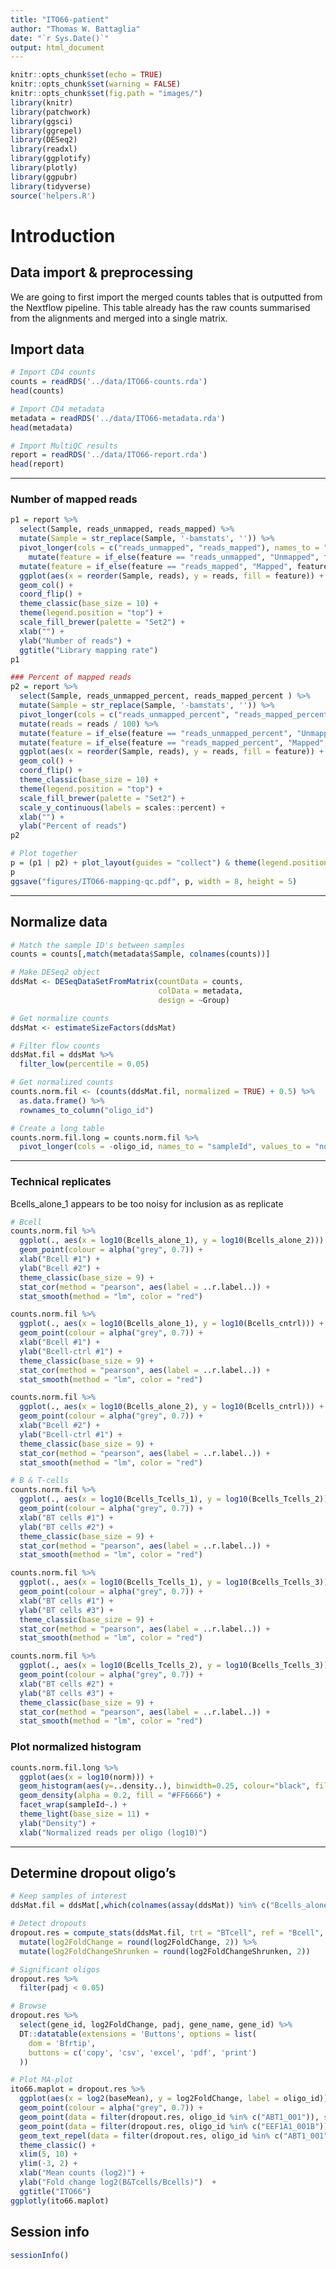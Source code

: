 ```yaml
---
title: "ITO66-patient"
author: "Thomas W. Battaglia"
date: "`r Sys.Date()`"
output: html_document
---
```


```r
knitr::opts_chunk$set(echo = TRUE)
knitr::opts_chunk$set(warning = FALSE)
knitr::opts_chunk$set(fig.path = "images/")
library(knitr)
library(patchwork)
library(ggsci)
library(ggrepel)
library(DESeq2)
library(readxl)
library(ggplotify)
library(plotly)
library(ggpubr)
library(tidyverse)
source('helpers.R')
```

# Introduction

## Data import & preprocessing
We are going to first import the merged counts tables that is outputted from the Nextflow pipeline. This table already has the raw counts summarised from the alignments and merged into a single matrix.

## Import data
```r
# Import CD4 counts
counts = readRDS('../data/ITO66-counts.rda')
head(counts)

# Import CD4 metadata
metadata = readRDS('../data/ITO66-metadata.rda')
head(metadata)

# Import MultiQC results
report = readRDS('../data/ITO66-report.rda')
head(report)
```


----

### Number of mapped reads

```r
p1 = report %>% 
  select(Sample, reads_unmapped, reads_mapped) %>% 
  mutate(Sample = str_replace(Sample, '-bamstats', '')) %>% 
  pivot_longer(cols = c("reads_unmapped", "reads_mapped"), names_to = "feature", values_to = "reads") %>% 
    mutate(feature = if_else(feature == "reads_unmapped", "Unmapped", feature)) %>% 
  mutate(feature = if_else(feature == "reads_mapped", "Mapped", feature)) %>% 
  ggplot(aes(x = reorder(Sample, reads), y = reads, fill = feature)) +
  geom_col() +
  coord_flip() +
  theme_classic(base_size = 10) +
  theme(legend.position = "top") +
  scale_fill_brewer(palette = "Set2") +
  xlab("") +
  ylab("Number of reads") +
  ggtitle("Library mapping rate")
p1

### Percent of mapped reads
p2 = report %>% 
  select(Sample, reads_unmapped_percent, reads_mapped_percent ) %>% 
  mutate(Sample = str_replace(Sample, '-bamstats', '')) %>% 
  pivot_longer(cols = c("reads_unmapped_percent", "reads_mapped_percent"), names_to = "feature", values_to = "reads") %>% 
  mutate(reads = reads / 100) %>% 
  mutate(feature = if_else(feature == "reads_unmapped_percent", "Unmapped", feature)) %>% 
  mutate(feature = if_else(feature == "reads_mapped_percent", "Mapped", feature)) %>% 
  ggplot(aes(x = reorder(Sample, reads), y = reads, fill = feature)) +
  geom_col() +
  coord_flip() +
  theme_classic(base_size = 10) +
  theme(legend.position = "top") +
  scale_fill_brewer(palette = "Set2") +
  scale_y_continuous(labels = scales::percent) +
  xlab("") +
  ylab("Percent of reads")
p2

# Plot together
p = (p1 | p2) + plot_layout(guides = "collect") & theme(legend.position = "bottom")
p
ggsave("figures/ITO66-mapping-qc.pdf", p, width = 8, height = 5)
```



----

## Normalize data

```r
# Match the sample ID's between samples
counts = counts[,match(metadata$Sample, colnames(counts))]

# Make DESeq2 object
ddsMat <- DESeqDataSetFromMatrix(countData = counts,
                                 colData = metadata,
                                 design = ~Group)

# Get normalize counts
ddsMat <- estimateSizeFactors(ddsMat)

# Filter flow counts
ddsMat.fil = ddsMat %>% 
  filter_low(percentile = 0.05)

# Get normalized counts 
counts.norm.fil <- (counts(ddsMat.fil, normalized = TRUE) + 0.5) %>% 
  as.data.frame() %>% 
  rownames_to_column("oligo_id")

# Create a long table 
counts.norm.fil.long = counts.norm.fil %>% 
  pivot_longer(cols = -oligo_id, names_to = "sampleId", values_to = "norm")
```

---

### Technical replicates
Bcells_alone_1 appears to be too noisy for inclusion as as replicate

```r
# Bcell
counts.norm.fil %>% 
  ggplot(., aes(x = log10(Bcells_alone_1), y = log10(Bcells_alone_2))) +
  geom_point(colour = alpha("grey", 0.7)) +
  xlab("Bcell #1") +
  ylab("Bcell #2") +
  theme_classic(base_size = 9) +
  stat_cor(method = "pearson", aes(label = ..r.label..)) +
  stat_smooth(method = "lm", color = "red") 

counts.norm.fil %>% 
  ggplot(., aes(x = log10(Bcells_alone_1), y = log10(Bcells_cntrl))) +
  geom_point(colour = alpha("grey", 0.7)) +
  xlab("Bcell #1") +
  ylab("Bcell-ctrl #1") +
  theme_classic(base_size = 9) +
  stat_cor(method = "pearson", aes(label = ..r.label..)) +
  stat_smooth(method = "lm", color = "red") 

counts.norm.fil %>% 
  ggplot(., aes(x = log10(Bcells_alone_2), y = log10(Bcells_cntrl))) +
  geom_point(colour = alpha("grey", 0.7)) +
  xlab("Bcell #2") +
  ylab("Bcell-ctrl #1") +
  theme_classic(base_size = 9) +
  stat_cor(method = "pearson", aes(label = ..r.label..)) +
  stat_smooth(method = "lm", color = "red") 

# B & T-cells
counts.norm.fil %>% 
  ggplot(., aes(x = log10(Bcells_Tcells_1), y = log10(Bcells_Tcells_2))) +
  geom_point(colour = alpha("grey", 0.7)) +
  xlab("BT cells #1") +
  ylab("BT cells #2") +
  theme_classic(base_size = 9) +
  stat_cor(method = "pearson", aes(label = ..r.label..)) +
  stat_smooth(method = "lm", color = "red") 

counts.norm.fil %>% 
  ggplot(., aes(x = log10(Bcells_Tcells_1), y = log10(Bcells_Tcells_3))) +
  geom_point(colour = alpha("grey", 0.7)) +
  xlab("BT cells #1") +
  ylab("BT cells #3") +
  theme_classic(base_size = 9) +
  stat_cor(method = "pearson", aes(label = ..r.label..)) +
  stat_smooth(method = "lm", color = "red")

counts.norm.fil %>% 
  ggplot(., aes(x = log10(Bcells_Tcells_2), y = log10(Bcells_Tcells_3))) +
  geom_point(colour = alpha("grey", 0.7)) +
  xlab("BT cells #2") +
  ylab("BT cells #3") +
  theme_classic(base_size = 9) +
  stat_cor(method = "pearson", aes(label = ..r.label..)) +
  stat_smooth(method = "lm", color = "red")

```


### Plot normalized histogram
```r
counts.norm.fil.long %>% 
  ggplot(aes(x = log10(norm))) +
  geom_histogram(aes(y=..density..), binwidth=0.25, colour="black", fill="white") +
  geom_density(alpha = 0.2, fill = "#FF6666") +
  facet_wrap(sampleId~.) +
  theme_light(base_size = 11) +
  ylab("Density") +
  xlab("Normalized reads per oligo (log10)") 
```


----

## Determine dropout oligo's
```r
# Keep samples of interest
ddsMat.fil = ddsMat[,which(colnames(assay(ddsMat)) %in% c("Bcells_alone_2", "Bcells_cntrl", "Bcells_Tcells_2", "Bcells_Tcells_1"))]

# Detect dropouts
dropout.res = compute_stats(ddsMat.fil, trt = "BTcell", ref = "Bcell", fitType = "parametric", lfcThreshold = 0.25, alpha = 0.05) %>% 
  mutate(log2FoldChange = round(log2FoldChange, 2)) %>% 
  mutate(log2FoldChangeShrunken = round(log2FoldChangeShrunken, 2)) 

# Significant oligos
dropout.res %>% 
  filter(padj < 0.05)

# Browse
dropout.res %>% 
  select(gene_id, log2FoldChange, padj, gene_name, gene_id) %>% 
  DT::datatable(extensions = 'Buttons', options = list(
    dom = 'Bfrtip',
    buttons = c('copy', 'csv', 'excel', 'pdf', 'print')
  ))

# Plot MA-plot
ito66.maplot = dropout.res %>% 
  ggplot(aes(x = log2(baseMean), y = log2FoldChange, label = oligo_id)) +
  geom_point(colour = alpha("grey", 0.7)) +
  geom_point(data = filter(dropout.res, oligo_id %in% c("ABT1_001")), size = 3, colour = "#efc383") +
  geom_point(data = filter(dropout.res, oligo_id %in% c("EEF1A1_001B")), size = 3, colour = "#efc383") +
  geom_text_repel(data = filter(dropout.res, oligo_id %in% c("ABT1_001", "EEF1A1_001B")), box.padding = 0.5, max.overlaps = Inf, size = 2.5) +
  theme_classic() +
  xlim(5, 10) +
  ylim(-3, 2) +
  xlab("Mean counts (log2)") +
  ylab("Fold change log2(B&Tcells/Bcells)")  +
  ggtitle("ITO66")
ggplotly(ito66.maplot)
```




## Session info
```r
sessionInfo()
```

